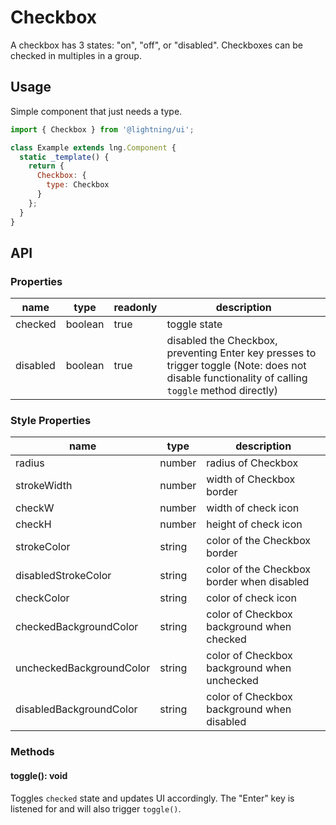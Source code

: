 
# Checkbox

A checkbox has 3 states: "on", "off", or "disabled". Checkboxes can be checked in multiples in a group.

## Usage

Simple component that just needs a type.

```js
import { Checkbox } from '@lightning/ui';

class Example extends lng.Component {
  static _template() {
    return {
      Checkbox: {
        type: Checkbox
      }
    };
  }
}
```

<Canvas>
  <Story id="elements-checkbox--basic" />
</Canvas>

## API

### Properties

| name     | type    | readonly | description                                                                                                                                      |
| -------- | ------- | -------- | ------------------------------------------------------------------------------------------------------------------------------------------------ |
| checked  | boolean | true     | toggle state                                                                                                                                     |
| disabled | boolean | true     | disabled the Checkbox, preventing Enter key presses to trigger toggle (Note: does not disable functionality of calling `toggle` method directly) |

### Style Properties

| name                     | type   | description                                 |
| ------------------------ | ------ | ------------------------------------------- |
| radius                   | number | radius of Checkbox                          |
| strokeWidth              | number | width of Checkbox border                    |
| checkW                   | number | width of check icon                         |
| checkH                   | number | height of check icon                        |
| strokeColor              | string | color of the Checkbox border                |
| disabledStrokeColor      | string | color of the Checkbox border when disabled  |
| checkColor               | string | color of check icon                         |
| checkedBackgroundColor   | string | color of Checkbox background when checked   |
| uncheckedBackgroundColor | string | color of Checkbox background when unchecked |
| disabledBackgroundColor  | string | color of Checkbox background when disabled  |

### Methods

#### toggle(): void

Toggles `checked` state and updates UI accordingly. The "Enter" key is listened for and will also trigger `toggle()`.
